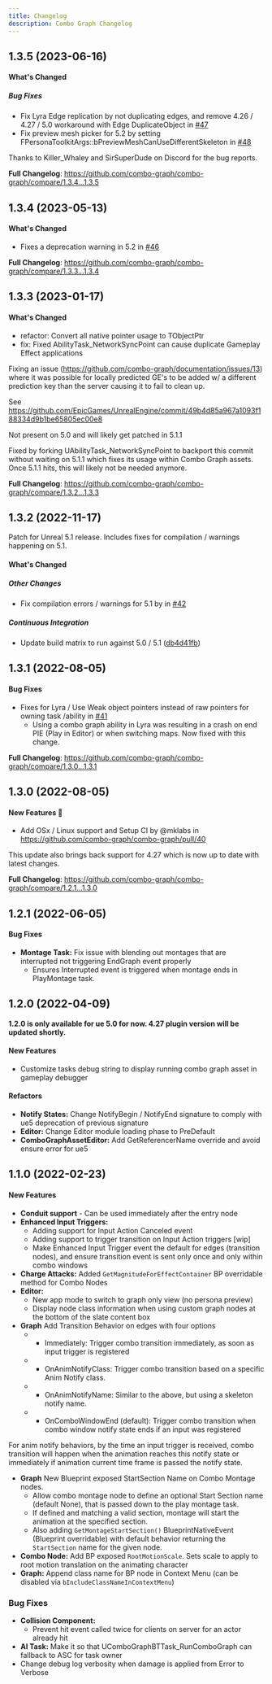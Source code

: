 ```yaml
---
title: Changelog
description: Combo Graph Changelog
---
```


## 1.3.5 (2023-06-16)

#### What's Changed

##### Bug Fixes

* Fix Lyra Edge replication by not duplicating edges, and remove 4.26 / 4.27 / 5.0 workaround with Edge DuplicateObject in [#47](https://github.com/combo-graph/combo-graph/pull/47)
* Fix preview mesh picker for 5.2 by setting FPersonaToolkitArgs::bPreviewMeshCanUseDifferentSkeleton in [#48](https://github.com/combo-graph/combo-graph/pull/48)

Thanks to Killer_Whaley and SirSuperDude on Discord for the bug reports.

**Full Changelog**: https://github.com/combo-graph/combo-graph/compare/1.3.4...1.3.5

## 1.3.4 (2023-05-13)

#### What's Changed

* Fixes a deprecation warning in 5.2 in [#46](https://github.com/combo-graph/combo-graph/pull/46)

**Full Changelog**: https://github.com/combo-graph/combo-graph/compare/1.3.3...1.3.4

## 1.3.3 (2023-01-17)

#### What's Changed

- refactor: Convert all native pointer usage to TObjectPtr
- fix: Fixed AbilityTask_NetworkSyncPoint can cause duplicate Gameplay Effect applications

Fixing an issue (https://github.com/combo-graph/documentation/issues/13) where it was possible for locally predicted GE's to be added w/ a different prediction key than the server causing it to fail to clean up.

See https://github.com/EpicGames/UnrealEngine/commit/49b4d85a967a1093f188334d9b1be65805ec00e8

Not present on 5.0 and will likely get patched in 5.1.1

Fixed by forking UAbilityTask_NetworkSyncPoint to backport this commit without waiting on 5.1.1 which fixes its usage within Combo Graph assets. Once 5.1.1 hits, this will likely not be needed anymore.

**Full Changelog**: https://github.com/combo-graph/combo-graph/compare/1.3.2...1.3.3

## 1.3.2 (2022-11-17)

Patch for Unreal 5.1 release. Includes fixes for compilation / warnings happening on 5.1.

#### What's Changed
##### Other Changes

* Fix compilation errors / warnings for 5.1 by in [#42](https://github.com/combo-graph/combo-graph/pull/42)

##### Continuous Integration

*  Update build matrix to run against 5.0 / 5.1 ([db4d41fb](https://github.com/combo-graph/combo-graph/commit/db4d41fbb0e63cc0e07a34fedba84163758d1984))

## 1.3.1 (2022-08-05)

#### Bug Fixes

* Fixes for Lyra / Use Weak object pointers instead of raw pointers for owning task /ability in [#41](https://github.com/combo-graph/combo-graph/pull/41)
    * Using a combo graph ability in Lyra was resulting in a crash on end PIE (Play in Editor) or when switching maps. Now fixed with this change.

**Full Changelog**: https://github.com/combo-graph/combo-graph/compare/1.3.0...1.3.1

## 1.3.0 (2022-08-05)

#### New Features 🎉

* Add OSx / Linux support and Setup CI by @mklabs in https://github.com/combo-graph/combo-graph/pull/40

This update also brings back support for 4.27 which is now up to date with latest changes.

**Full Changelog**: https://github.com/combo-graph/combo-graph/compare/1.2.1...1.3.0

## 1.2.1 (2022-06-05)

#### Bug Fixes

* **Montage Task:**  Fix issue with blending out montages that are interrupted not triggering EndGraph event properly
    * Ensures Interrupted event is triggered when montage ends in PlayMontage task.

## 1.2.0 (2022-04-09)

**1.2.0 is only available for ue 5.0 for now. 4.27 plugin version will be updated shortly.**

#### New Features

*  Customize tasks debug string to display running combo graph asset in gameplay debugger

#### Refactors

* **Notify States:**  Change NotifyBegin / NotifyEnd signature to comply with ue5 deprecation of previous signature
* **Editor:**  Change Editor module loading phase to PreDefault
* **ComboGraphAssetEditor:**  Add GetReferencerName override and avoid ensure error for ue5

## 1.1.0 (2022-02-23)

#### New Features

* **Conduit support** - Can be used immediately after the entry node
* **Enhanced Input Triggers:**
  * Adding support for Input Action Canceled event
  * Adding support to trigger transition on Input Action triggers [wip]
  * Make Enhanced Input Trigger event the default for edges (transition nodes), and ensure transition event is sent only once and only within combo windows
* **Charge Attacks:** Added `GetMagnitudeForEffectContainer` BP overridable method for Combo Nodes
* **Editor:**
  *  New app mode to switch to graph only view (no persona preview)
  *  Display node class information when using custom graph nodes at the bottom of the slate content box
* **Graph** Add Transition Behavior on edges with four options
  * - Immediately: Trigger combo transition immediately, as soon as input trigger is registered
  * - OnAnimNotifyClass: Trigger combo transition based on a specific Anim Notify class.
  * - OnAnimNotifyName: Similar to the above, but using a skeleton notify name.
  * - OnComboWindowEnd (default): Trigger combo transition when combo window notify state ends if an input was registered

For anim notify behaviors, by the time an input trigger is received, combo transition will happen when the animation reaches this notify state or immediately if animation current time frame is passed the notify state.

* **Graph** New Blueprint exposed StartSection Name on Combo Montage nodes.
  * Allow combo montage node to define an optional Start Section name (default None), that is passed down to the play montage task.
  * If defined and matching a valid section, montage will start the animation at the specified section.
  * Also adding `GetMontageStartSection()` BlueprintNativeEvent (Blueprint overridable) with default behavior returning the `StartSection` name for the given node.
* **Combo Node:**  Add BP exposed `RootMotionScale`. Sets scale to apply to root motion translation on the animating character
* **Graph:**  Append class name for BP node in Context Menu (can be disabled via `bIncludeClassNameInContextMenu`)

### Bug Fixes

* **Collision Component:**
  *  Prevent hit event called twice for clients on server for an actor already hit
* **AI Task:**  Make it so that UComboGraphBTTask_RunComboGraph can fallback to ASC for task owner
*  Change debug log verbosity when damage is applied from Error to Verbose
